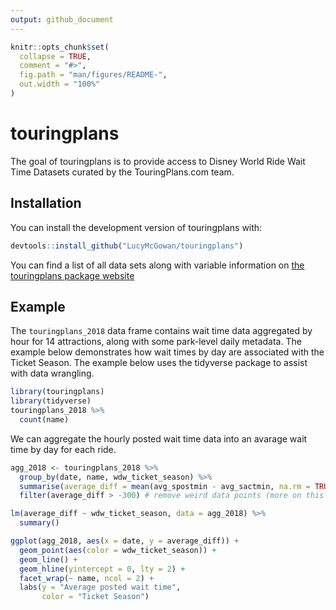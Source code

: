 ```yaml
---
output: github_document
---
```


<!-- README.md is generated from README.Rmd. Please edit that file -->

```r
knitr::opts_chunk$set(
  collapse = TRUE,
  comment = "#>",
  fig.path = "man/figures/README-",
  out.width = "100%"
)
```

# touringplans

<!-- badges: start -->
<!-- badges: end -->

The goal of touringplans is to provide access to Disney World Ride Wait Time Datasets curated by the TouringPlans.com team.

## Installation

<!-- You can install the released version of touringplans from [CRAN](https://CRAN.R-project.org) with: -->

<!-- ``` r -->
<!-- install.packages("touringplans") -->
<!-- ``` -->

You can install the development version of touringplans with:
```r
devtools::install_github("LucyMcGowan/touringplans")
```


You can find a list of all data sets along with variable information on [the touringplans package website](https://lucymcgowan.github.io/touringplans)

## Example

The `touringplans_2018` data frame contains wait time data aggregated by hour for 14 attractions, along with some park-level daily metadata. The example below demonstrates how wait times by day are associated with the Ticket Season. The example below uses the tidyverse package to assist with data wrangling.

```r
library(touringplans)
library(tidyverse)
touringplans_2018 %>%
  count(name)
```

We can aggregate the hourly posted wait time data into an avarage wait time by day for each ride. 

```r
agg_2018 <- touringplans_2018 %>%
  group_by(date, name, wdw_ticket_season) %>%
  summarise(average_diff = mean(avg_spostmin - avg_sactmin, na.rm = TRUE), .groups = "drop") %>%
  filter(average_diff > -300) # remove weird data points (more on this later!)
```

```r
lm(average_diff ~ wdw_ticket_season, data = agg_2018) %>%
  summary()
```

```r
ggplot(agg_2018, aes(x = date, y = average_diff)) +
  geom_point(aes(color = wdw_ticket_season)) +
  geom_line() +
  geom_hline(yintercept = 0, lty = 2) +
  facet_wrap(~ name, ncol = 2) + 
  labs(y = "Average posted wait time",
       color = "Ticket Season")
```


